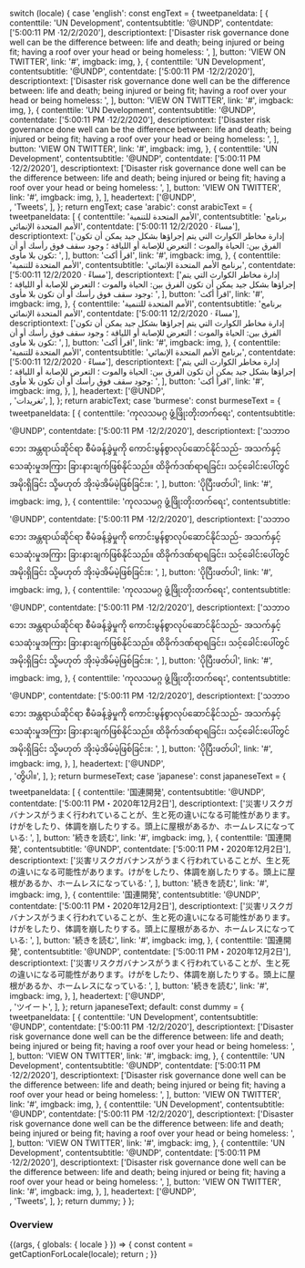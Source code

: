 

  switch (locale) {
    case 'english':
      const engText = {
        tweetpaneldata: [
          {
            contenttile: 'UN Development',
            contentsubtitle: '@UNDP',
            contentdate: ['5:00:11 PM ·12/2/2020'],
            descriptiontext:
              ['Disaster risk governance done well can be the difference between: life and death; being injured or being fit; having a roof over your head or being homeless: ', <Link variant="animated" label="https://bit.ly/2FWFsqH" />],
            button: 'VIEW ON TWITTER',
            link: '#',
            imgback: img,
          },
          {
            contenttile: 'UN Development',
            contentsubtitle: '@UNDP',
            contentdate: ['5:00:11 PM ·12/2/2020'],
            descriptiontext:
              ['Disaster risk governance done well can be the difference between: life and death; being injured or being fit; having a roof over your head or being homeless: ', <Link variant="animated" label="https://bit.ly/2FWFsqH" />],
            button: 'VIEW ON TWITTER',
            link: '#',
            imgback: img,
          },
          {
            contenttile: 'UN Development',
            contentsubtitle: '@UNDP',
            contentdate: ['5:00:11 PM ·12/2/2020'],
            descriptiontext:
              ['Disaster risk governance done well can be the difference between: life and death; being injured or being fit; having a roof over your head or being homeless: ', <Link variant="animated" label="https://bit.ly/2FWFsqH" />],
            button: 'VIEW ON TWITTER',
            link: '#',
            imgback: img,
          },
          {
            contenttile: 'UN Development',
            contentsubtitle: '@UNDP',
            contentdate: ['5:00:11 PM ·12/2/2020'],
            descriptiontext:
              ['Disaster risk governance done well can be the difference between: life and death; being injured or being fit; having a roof over your head or being homeless: ', <Link variant="animated" label="https://bit.ly/2FWFsqH" />],
            button: 'VIEW ON TWITTER',
            link: '#',
            imgback: img,
          },
        ],
        headertext: ['@UNDP', <br />, 'Tweets', <span className="twitter" />],
      };
      return engText;
    case 'arabic':
      const arabicText = {
        tweetpaneldata: [
          {
            contenttile: 'الأمم المتحدة للتنمية',
            contentsubtitle: 'برنامج الأمم المتحدة الإنمائي',
            contentdate: ['5:00:11 مساءً · 12/2/2020'],
            descriptiontext:
             ['إدارة مخاطر الكوارث التي يتم إجراؤها بشكل جيد يمكن أن تكون الفرق بين: الحياة والموت ؛ التعرض للإصابة أو اللياقة ؛ وجود سقف فوق رأسك أو أن تكون بلا مأوى: ', <Link variant="animated" label="https://bit.ly/2FWFsqH" />],
            button: 'اقرأ أكث',
            link: '#',
            imgback: img,
          },
          {
            contenttile: 'الأمم المتحدة للتنمية',
            contentsubtitle: 'برنامج الأمم المتحدة الإنمائي',
            contentdate: ['5:00:11 مساءً · 12/2/2020'],
            descriptiontext: ['إدارة مخاطر الكوارث التي يتم إجراؤها بشكل جيد يمكن أن تكون الفرق بين: الحياة والموت ؛ التعرض للإصابة أو اللياقة ؛ وجود سقف فوق رأسك أو أن تكون بلا مأوى: ', <Link variant="animated" label="https://bit.ly/2FWFsqH" />],
            button: 'اقرأ أكث',
            link: '#',
            imgback: img,
          },
          {
            contenttile: 'الأمم المتحدة للتنمية',
            contentsubtitle: 'برنامج الأمم المتحدة الإنمائي',
            contentdate: ['5:00:11 مساءً · 12/2/2020'],
            descriptiontext: ['إدارة مخاطر الكوارث التي يتم إجراؤها بشكل جيد يمكن أن تكون الفرق بين: الحياة والموت ؛ التعرض للإصابة أو اللياقة ؛ وجود سقف فوق رأسك أو أن تكون بلا مأوى: ', <Link variant="animated" label="https://bit.ly/2FWFsqH" />],
            button: 'اقرأ أكث',
            link: '#',
            imgback: img,
          },
          {
            contenttile: 'الأمم المتحدة للتنمية',
            contentsubtitle: 'برنامج الأمم المتحدة الإنمائي',
            contentdate: ['5:00:11 مساءً · 12/2/2020'],
            descriptiontext: ['إدارة مخاطر الكوارث التي يتم إجراؤها بشكل جيد يمكن أن تكون الفرق بين: الحياة والموت ؛ التعرض للإصابة أو اللياقة ؛ وجود سقف فوق رأسك أو أن تكون بلا مأوى: ', <Link variant="animated" label="https://bit.ly/2FWFsqH" />],
            button: 'اقرأ أكث',
            link: '#',
            imgback: img,
          },
        ],
        headertext: ['@UNDP', <br />, 'تغريدات', <span className="twitter" />],
      };
      return arabicText;
    case 'burmese':
      const burmeseText = {
        tweetpaneldata: [
          {
            contenttile: 'ကုလသမဂ္ဂ ဖွံ့ဖြိုးတိုးတက်ရေး',
            contentsubtitle: '@UNDP',
            contentdate: ['5:00:11 PM ·12/2/2020'],
            descriptiontext:
              ['သဘာဝဘေး အန္တရာယ်ဆိုင်ရာ စီမံခန့်ခွဲမှုကို ကောင်းမွန်စွာလုပ်ဆောင်နိုင်သည်- အသက်နှင့် သေဆုံးမှုအကြား ခြားနားချက်ဖြစ်နိုင်သည်။ ထိခိုက်ဒဏ်ရာရခြင်း၊ သင့်ခေါင်းပေါ်တွင် အမိုးရှိခြင်း သို့မဟုတ် အိုးမဲ့အိမ်မဲ့ဖြစ်ခြင်း။: ', <Link variant="animated" label="https://bit.ly/2FWFsqH" />],
            button: 'ပိုပြီးဖတ်ပါ',
            link: '#',
            imgback: img,
          },
          {
            contenttile: 'ကုလသမဂ္ဂ ဖွံ့ဖြိုးတိုးတက်ရေး',
            contentsubtitle: '@UNDP',
            contentdate: ['5:00:11 PM ·12/2/2020'],
            descriptiontext:
              ['သဘာဝဘေး အန္တရာယ်ဆိုင်ရာ စီမံခန့်ခွဲမှုကို ကောင်းမွန်စွာလုပ်ဆောင်နိုင်သည်- အသက်နှင့် သေဆုံးမှုအကြား ခြားနားချက်ဖြစ်နိုင်သည်။ ထိခိုက်ဒဏ်ရာရခြင်း၊ သင့်ခေါင်းပေါ်တွင် အမိုးရှိခြင်း သို့မဟုတ် အိုးမဲ့အိမ်မဲ့ဖြစ်ခြင်း။: ', <Link variant="animated" label="https://bit.ly/2FWFsqH" />],
            button: 'ပိုပြီးဖတ်ပါ',
            link: '#',
            imgback: img,
          },
          {
            contenttile: 'ကုလသမဂ္ဂ ဖွံ့ဖြိုးတိုးတက်ရေး',
            contentsubtitle: '@UNDP',
            contentdate: ['5:00:11 PM ·12/2/2020'],
            descriptiontext:
              ['သဘာဝဘေး အန္တရာယ်ဆိုင်ရာ စီမံခန့်ခွဲမှုကို ကောင်းမွန်စွာလုပ်ဆောင်နိုင်သည်- အသက်နှင့် သေဆုံးမှုအကြား ခြားနားချက်ဖြစ်နိုင်သည်။ ထိခိုက်ဒဏ်ရာရခြင်း၊ သင့်ခေါင်းပေါ်တွင် အမိုးရှိခြင်း သို့မဟုတ် အိုးမဲ့အိမ်မဲ့ဖြစ်ခြင်း။: ', <Link variant="animated" label="https://bit.ly/2FWFsqH" />],
            button: 'ပိုပြီးဖတ်ပါ',
            link: '#',
            imgback: img,
          },
          {
            contenttile: 'ကုလသမဂ္ဂ ဖွံ့ဖြိုးတိုးတက်ရေး',
            contentsubtitle: '@UNDP',
            contentdate: ['5:00:11 PM ·12/2/2020'],
            descriptiontext:
              ['သဘာဝဘေး အန္တရာယ်ဆိုင်ရာ စီမံခန့်ခွဲမှုကို ကောင်းမွန်စွာလုပ်ဆောင်နိုင်သည်- အသက်နှင့် သေဆုံးမှုအကြား ခြားနားချက်ဖြစ်နိုင်သည်။ ထိခိုက်ဒဏ်ရာရခြင်း၊ သင့်ခေါင်းပေါ်တွင် အမိုးရှိခြင်း သို့မဟုတ် အိုးမဲ့အိမ်မဲ့ဖြစ်ခြင်း။: ', <Link variant="animated" label="https://bit.ly/2FWFsqH" />],
            button: 'ပိုပြီးဖတ်ပါ',
            link: '#',
            imgback: img,
          },
        ],
        headertext: ['@UNDP', <br />, 'တွိပါ။', <span className="twitter" />],
      };
      return burmeseText;
    case 'japanese':
      const japaneseText = {
        tweetpaneldata: [
          {
            contenttile: '国連開発',
            contentsubtitle: '@UNDP',
            contentdate: ['5:00:11 PM・2020年12月2日'],
            descriptiontext:
              ['災害リスクガバナンスがうまく行われていることが、生と死の違いになる可能性があります。けがをしたり、体調を崩したりする。頭上に屋根があるか、ホームレスになっている: ', <Link variant="animated" label="https://bit.ly/2FWFsqH" />],
            button: '続きを読む',
            link: '#',
            imgback: img,
          },
          {
            contenttile: '国連開発',
            contentsubtitle: '@UNDP',
            contentdate: ['5:00:11 PM・2020年12月2日'],
            descriptiontext:
              ['災害リスクガバナンスがうまく行われていることが、生と死の違いになる可能性があります。けがをしたり、体調を崩したりする。頭上に屋根があるか、ホームレスになっている: ', <Link variant="animated" label="https://bit.ly/2FWFsqH" />],
            button: '続きを読む',
            link: '#',
            imgback: img,
          },
          {
            contenttile: '国連開発',
            contentsubtitle: '@UNDP',
            contentdate: ['5:00:11 PM・2020年12月2日'],
            descriptiontext:
              ['災害リスクガバナンスがうまく行われていることが、生と死の違いになる可能性があります。けがをしたり、体調を崩したりする。頭上に屋根があるか、ホームレスになっている: ', <Link variant="animated" label="https://bit.ly/2FWFsqH" />],
            button: '続きを読む',
            link: '#',
            imgback: img,
          },
          {
            contenttile: '国連開発',
            contentsubtitle: '@UNDP',
            contentdate: ['5:00:11 PM・2020年12月2日'],
            descriptiontext:
              ['災害リスクガバナンスがうまく行われていることが、生と死の違いになる可能性があります。けがをしたり、体調を崩したりする。頭上に屋根があるか、ホームレスになっている: ', <Link variant="animated" label="https://bit.ly/2FWFsqH" />],
            button: '続きを読む',
            link: '#',
            imgback: img,
          },
        ],
        headertext: ['@UNDP', <br />, 'ツイート', <span className="twitter" />],
      };
      return japaneseText;
    default:
      const dummy = {
        tweetpaneldata: [
          {
            contenttile: 'UN Development',
            contentsubtitle: '@UNDP',
            contentdate: ['5:00:11 PM ·12/2/2020'],
            descriptiontext:
              ['Disaster risk governance done well can be the difference between: life and death; being injured or being fit; having a roof over your head or being homeless: ', <Link variant="animated" label="https://bit.ly/2FWFsqH" />],
            button: 'VIEW ON TWITTER',
            link: '#',
            imgback: img,
          },
          {
            contenttile: 'UN Development',
            contentsubtitle: '@UNDP',
            contentdate: ['5:00:11 PM ·12/2/2020'],
            descriptiontext:
              ['Disaster risk governance done well can be the difference between: life and death; being injured or being fit; having a roof over your head or being homeless: ', <Link variant="animated" label="https://bit.ly/2FWFsqH" />],
            button: 'VIEW ON TWITTER',
            link: '#',
            imgback: img,
          },
          {
            contenttile: 'UN Development',
            contentsubtitle: '@UNDP',
            contentdate: ['5:00:11 PM ·12/2/2020'],
            descriptiontext:
              ['Disaster risk governance done well can be the difference between: life and death; being injured or being fit; having a roof over your head or being homeless: ', <Link variant="animated" label="https://bit.ly/2FWFsqH" />],
            button: 'VIEW ON TWITTER',
            link: '#',
            imgback: img,
          },
          {
            contenttile: 'UN Development',
            contentsubtitle: '@UNDP',
            contentdate: ['5:00:11 PM ·12/2/2020'],
            descriptiontext:
              ['Disaster risk governance done well can be the difference between: life and death; being injured or being fit; having a roof over your head or being homeless: ', <Link variant="animated" label="https://bit.ly/2FWFsqH" />],
            button: 'VIEW ON TWITTER',
            link: '#',
            imgback: img,
          },
        ],
        headertext: ['@UNDP', <br />, 'Tweets', <span className="twitter" />],
      };
      return dummy;
  }
};

<Meta title="Components/Twitter panel" component={TwitterPanel} />

### Overview

<Canvas>
  <Story name="Twitter panel">
    {(args, { globals: { locale } }) => {
      const content = getCaptionForLocale(locale);
      return <TwitterPanel data={content.tweetpaneldata} headertext={content.headertext}></TwitterPanel>;
    }}
  </Story>
</Canvas>
